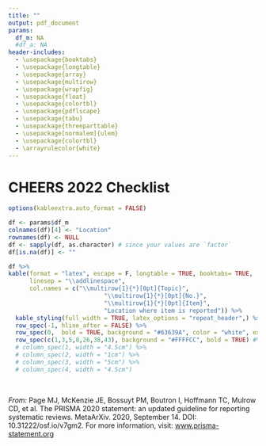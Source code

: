 ```yaml
---
title: ""
output: pdf_document
params:
  df_m: NA
  #df_a: NA
header-includes:
  - \usepackage{booktabs}
  - \usepackage{longtable}
  - \usepackage{array}
  - \usepackage{multirow}
  - \usepackage{wrapfig}
  - \usepackage{float}
  - \usepackage{colortbl}
  - \usepackage{pdflscape}
  - \usepackage{tabu}
  - \usepackage{threeparttable}
  - \usepackage[normalem]{ulem}
  - \usepackage{colortbl}
  - \arrayrulecolor{white}
---
```


# CHEERS 2022  Checklist

``` r
options(kableextra.auto_format = FALSE)

df <- params$df_m
colnames(df)[4] <- "Location"
rownames(df) <- NULL
df <- sapply(df, as.character) # since your values are `factor`
df[is.na(df)] <- ""

df %>%
kable(format = "latex", escape = F, longtable = TRUE, booktabs= TRUE,
      linesep = "\\addlinespace",
      col.names = c("\\multirow{1}{*}[0pt]{Topic}",
                           "\\multirow{1}{*}[0pt]{No.}",
                           "\\multirow{1}{*}[0pt]{Item}",
                           "Location where item is reported")) %>%
  kable_styling(full_width = TRUE, latex_options = "repeat_header",) %>%
  row_spec(-1, hline_after = FALSE) %>%
  row_spec(0,  bold = TRUE, background = "#63639A", color = "white", extra_latex_after = "\\arrayrulecolor{white}") %>%
  row_spec(c(1,3,5,8,26,38,43), background = "#FFFFCC", bold = TRUE) #%>%
  # column_spec(1, width = "4.5cm") %>%
  # column_spec(2, width = "1cm") %>%
  # column_spec(3, width = "5cm") %>%
  # column_spec(4, width = "4.5cm")

```

&nbsp;

_From:_  Page MJ, McKenzie JE, Bossuyt PM, Boutron I, Hoffmann TC, Mulrow CD, et al. The PRISMA 2020 statement: an updated guideline for reporting systematic reviews. MetaArXiv. 2020, September 14. DOI: 10.31222/osf.io/v7gm2. For more information, visit: [www.prisma-statement.org](www.prisma-statement.org)